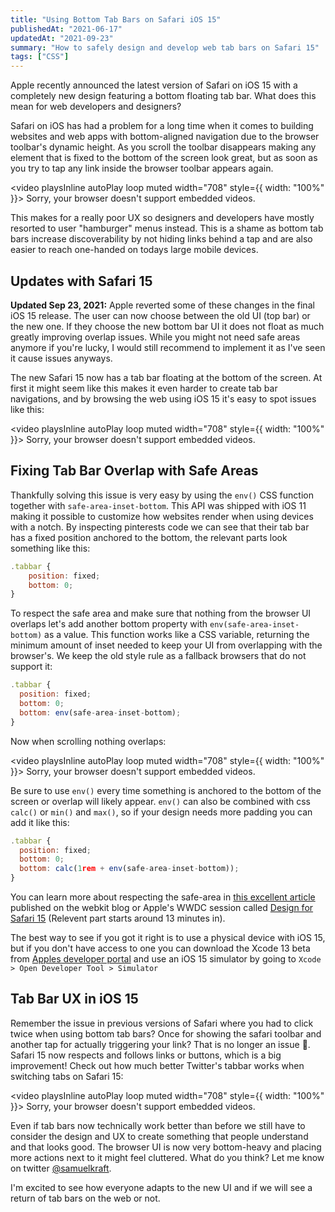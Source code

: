 ```yaml
---
title: "Using Bottom Tab Bars on Safari iOS 15"
publishedAt: "2021-06-17"
updatedAt: "2021-09-23"
summary: "How to safely design and develop web tab bars on Safari 15"
tags: ["CSS"]
---
```


Apple recently announced the latest version of Safari on iOS 15 with a completely new design featuring a bottom floating tab bar. What does this mean for web developers and designers?

Safari on iOS has had a problem for a long time when it comes to building websites and web apps with bottom-aligned navigation due to the browser toolbar's dynamic height. As you scroll the toolbar disappears making any element that is fixed to the bottom of the screen look great, but as soon as you try to tap any link inside the browser toolbar appears again.

<video playsInline autoPlay loop muted width="708" style={{ width: "100%" }}>
  <source
    src="/blog/safari-15-bottom-tab-bars-web/twitter-bad.mp4"
    type="video/mp4"
  />
  Sorry, your browser doesn't support embedded videos.
</video>

This makes for a really poor UX so designers and developers have mostly resorted to user "hamburger" menus instead. This is a shame as bottom tab bars increase discoverability by not hiding links behind a tap and are also easier to reach one-handed on todays large mobile devices.

## Updates with Safari 15

<Warning type="info">
  <strong>Updated Sep 23, 2021:</strong>
  <span style={{ display: "block" }}>
    Apple reverted some of these changes in the final iOS 15 release. The user
    can now choose between the old UI (top bar) or the new one. If they choose
    the new bottom bar UI it does not float as much greatly improving overlap
    issues. While you might not need safe areas anymore if you're lucky, I would
    still recommend to implement it as I've seen it cause issues anyways.
  </span>
</Warning>

The new Safari 15 now has a tab bar floating at the bottom of the screen. At first it might seem like this makes it even harder to create tab bar navigations, and by browsing the web using iOS 15 it's easy to spot issues like this:

<video playsInline autoPlay loop muted width="708" style={{ width: "100%" }}>
  <source
    src="/blog/safari-15-bottom-tab-bars-web/pinterest-bad.mp4"
    type="video/mp4"
  />
  Sorry, your browser doesn't support embedded videos.
</video>

## Fixing Tab Bar Overlap with Safe Areas

Thankfully solving this issue is very easy by using the `env()` CSS function together with `safe-area-inset-bottom`. This API was shipped with iOS 11 making it possible to customize how websites render when using devices with a notch. By inspecting pinterests code we can see that their tab bar has a fixed position anchored to the bottom, the relevant parts look something like this:

```jsx
.tabbar {
	position: fixed;
	bottom: 0;
}
```

To respect the safe area and make sure that nothing from the browser UI overlaps let's add another bottom property with `env(safe-area-inset-bottom)` as a value. This function works like a CSS variable, returning the minimum amount of inset needed to keep your UI from overlapping with the browser's. We keep the old style rule as a fallback browsers that do not support it:

```jsx {4}
.tabbar {
  position: fixed;
  bottom: 0;
  bottom: env(safe-area-inset-bottom);
}
```

Now when scrolling nothing overlaps:

<video playsInline autoPlay loop muted width="708" style={{ width: "100%" }}>
  <source
    src="/blog/safari-15-bottom-tab-bars-web/pinterest-good.mp4"
    type="video/mp4"
  />
  Sorry, your browser doesn't support embedded videos.
</video>

Be sure to use `env()` every time something is anchored to the bottom of the screen or overlap will likely appear. `env()` can also be combined with css `calc()` or `min()` and `max()`, so if your design needs more padding you can add it like this:

```jsx {4}
.tabbar {
  position: fixed;
  bottom: 0;
  bottom: calc(1rem + env(safe-area-inset-bottom));
}
```

You can learn more about respecting the safe-area in [this excellent article](https://webkit.org/blog/7929/designing-websites-for-iphone-x/) published on the webkit blog or Apple's WWDC session called [Design for Safari 15](https://developer.apple.com/videos/play/wwdc2021/10029/?time=777&t=66) (Relevent part starts around 13 minutes in).

The best way to see if you got it right is to use a physical device with iOS 15, but if you don't have access to one you can download the Xcode 13 beta from [Apples developer portal](https://developer.apple.com/download/) and use an iOS 15 simulator by going to `Xcode > Open Developer Tool > Simulator`

## Tab Bar UX in iOS 15

Remember the issue in previous versions of Safari where you had to click twice when using bottom tab bars? Once for showing the safari toolbar and another tap for actually triggering your link? That is no longer an issue 🙌. Safari 15 now respects and follows links or buttons, which is a big improvement! Check out how much better Twitter's tabbar works when switching tabs on Safari 15:

<video playsInline autoPlay loop muted width="708" style={{ width: "100%" }}>
  <source
    src="/blog/safari-15-bottom-tab-bars-web/twitter-good.mp4"
    type="video/mp4"
  />
  Sorry, your browser doesn't support embedded videos.
</video>

Even if tab bars now technically work better than before we still have to consider the design and UX to create something that people understand and that looks good. The browser UI is now very bottom-heavy and placing more actions next to it might feel cluttered. What do you think? Let me know on twitter [@samuelkraft](https://twitter.com/samuelkraft).

I'm excited to see how everyone adapts to the new UI and if we will see a return of tab bars on the web or not.
